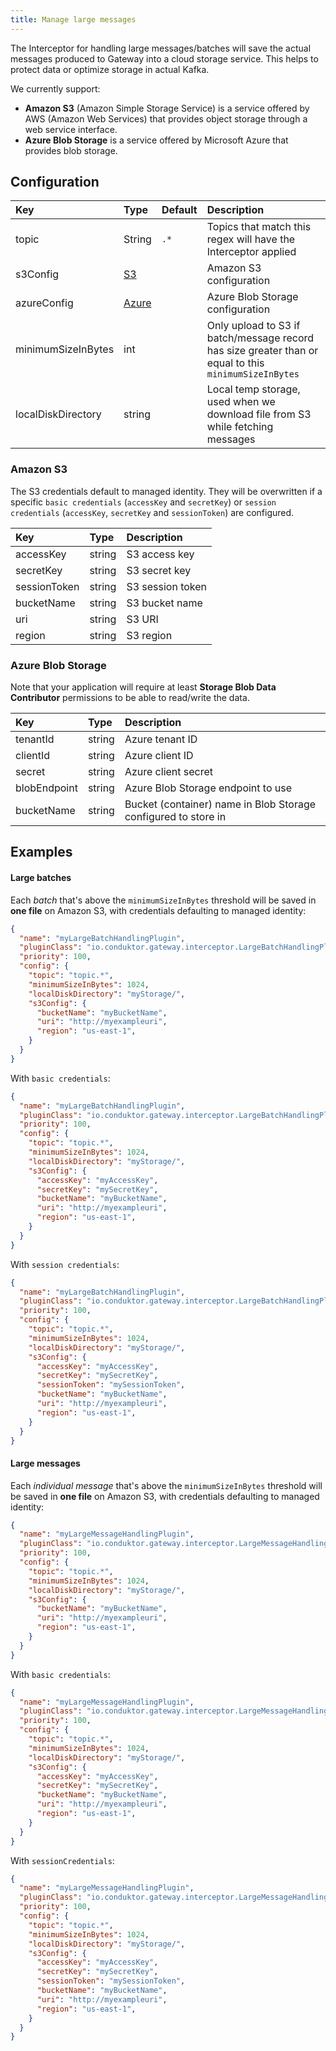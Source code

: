 ```yaml
---
title: Manage large messages
---
```


<ProductScalePlus /> 

The Interceptor for handling large messages/batches will save the actual messages produced to Gateway into a cloud storage service. This helps to protect data or optimize storage in actual Kafka.

We currently support:

- **Amazon S3** (Amazon Simple Storage Service) is a service offered by AWS (Amazon Web Services) that provides object storage through a web service interface.
- **Azure Blob Storage** is a service offered by Microsoft Azure that provides blob storage.

## Configuration

| Key                | Type            | Default | Description                                                                                            |
|:-------------------|:----------------|:--------|:-------------------------------------------------------------------------------------------------------|
| topic              | String          | `.*`    | Topics that match this regex will have the Interceptor applied                                         |
| s3Config           | [S3](#s3)       |         | Amazon S3 configuration                                                                                |
| azureConfig        | [Azure](#azure) |         | Azure Blob Storage configuration                                                                       |
| minimumSizeInBytes | int             |         | Only upload to S3 if batch/message record has size greater than or equal to this `minimumSizeInBytes` |
| localDiskDirectory | string          |         | Local temp storage, used when we download file from S3 while fetching messages                         |

### Amazon S3

The S3 credentials default to managed identity. They will be overwritten if a specific `basic credentials` (`accessKey` and `secretKey`) or `session credentials` (`accessKey`, `secretKey` and `sessionToken`) are configured.

| Key                | Type         | Description                                                                    |
|:-------------------|:-------------|:-------------------------------------------------------------------------------|
| accessKey          | string       | S3 access key                                                                  |
| secretKey          | string       | S3 secret key                                                                  |
| sessionToken       | string       | S3 session token                                                               |
| bucketName         | string       | S3 bucket name                                                                 |
| uri                | string       | S3 URI                                                                         |
| region             | string       | S3 region                                                                      |

### Azure Blob Storage

Note that your application will require at least **Storage Blob Data Contributor** permissions to be able to read/write the data.

| Key           | Type         | Description                                        |
|:--------------|:-------------|:---------------------------------------------------|
| tenantId      | string       | Azure tenant ID                                    |
| clientId      | string       | Azure client ID                                    |
| secret        | string       | Azure client secret                                |
| blobEndpoint  | string       | Azure Blob Storage endpoint to use                 |
| bucketName    | string       | Bucket (container) name in Blob Storage configured to store in |

## Examples

#### Large batches

Each *batch* that's above the `minimumSizeInBytes` threshold will be saved in **one file** on Amazon S3, with credentials defaulting to managed identity:

```json
{
  "name": "myLargeBatchHandlingPlugin",
  "pluginClass": "io.conduktor.gateway.interceptor.LargeBatchHandlingPlugin",
  "priority": 100,
  "config": {
    "topic": "topic.*",
    "minimumSizeInBytes": 1024,
    "localDiskDirectory": "myStorage/",
    "s3Config": {
      "bucketName": "myBucketName",
      "uri": "http://myexampleuri",
      "region": "us-east-1",
    }
  }
}
```

With `basic credentials`:

```json
{
  "name": "myLargeBatchHandlingPlugin",
  "pluginClass": "io.conduktor.gateway.interceptor.LargeBatchHandlingPlugin",
  "priority": 100,
  "config": {
    "topic": "topic.*",
    "minimumSizeInBytes": 1024,
    "localDiskDirectory": "myStorage/",
    "s3Config": {
      "accessKey": "myAccessKey",
      "secretKey": "mySecretKey",
      "bucketName": "myBucketName",
      "uri": "http://myexampleuri",
      "region": "us-east-1",
    }
  }
}
```

With `session credentials`:

```json
{
  "name": "myLargeBatchHandlingPlugin",
  "pluginClass": "io.conduktor.gateway.interceptor.LargeBatchHandlingPlugin",
  "priority": 100,
  "config": {
    "topic": "topic.*",
    "minimumSizeInBytes": 1024,
    "localDiskDirectory": "myStorage/",
    "s3Config": {
      "accessKey": "myAccessKey",
      "secretKey": "mySecretKey",
      "sessionToken": "mySessionToken",
      "bucketName": "myBucketName",
      "uri": "http://myexampleuri",
      "region": "us-east-1",
    }
  }
}
```

#### Large messages

Each *individual message* that's above the `minimumSizeInBytes` threshold will be saved in **one file** on Amazon S3, with credentials defaulting to managed identity:

```json
{
  "name": "myLargeMessageHandlingPlugin",
  "pluginClass": "io.conduktor.gateway.interceptor.LargeMessageHandlingPlugin",
  "priority": 100,
  "config": {
    "topic": "topic.*",
    "minimumSizeInBytes": 1024,
    "localDiskDirectory": "myStorage/",
    "s3Config": {
      "bucketName": "myBucketName",
      "uri": "http://myexampleuri",
      "region": "us-east-1",
    }
  }
}
```

With `basic credentials`:

```json
{
  "name": "myLargeMessageHandlingPlugin",
  "pluginClass": "io.conduktor.gateway.interceptor.LargeMessageHandlingPlugin",
  "priority": 100,
  "config": {
    "topic": "topic.*",
    "minimumSizeInBytes": 1024,
    "localDiskDirectory": "myStorage/",
    "s3Config": {
      "accessKey": "myAccessKey",
      "secretKey": "mySecretKey",
      "bucketName": "myBucketName",
      "uri": "http://myexampleuri",
      "region": "us-east-1",
    }
  }
}
```

With `sessionCredentials`:

```json
{
  "name": "myLargeMessageHandlingPlugin",
  "pluginClass": "io.conduktor.gateway.interceptor.LargeMessageHandlingPlugin",
  "priority": 100,
  "config": {
    "topic": "topic.*",
    "minimumSizeInBytes": 1024,
    "localDiskDirectory": "myStorage/",
    "s3Config": {
      "accessKey": "myAccessKey",
      "secretKey": "mySecretKey",
      "sessionToken": "mySessionToken",
      "bucketName": "myBucketName",
      "uri": "http://myexampleuri",
      "region": "us-east-1",
    }
  }
}
```
